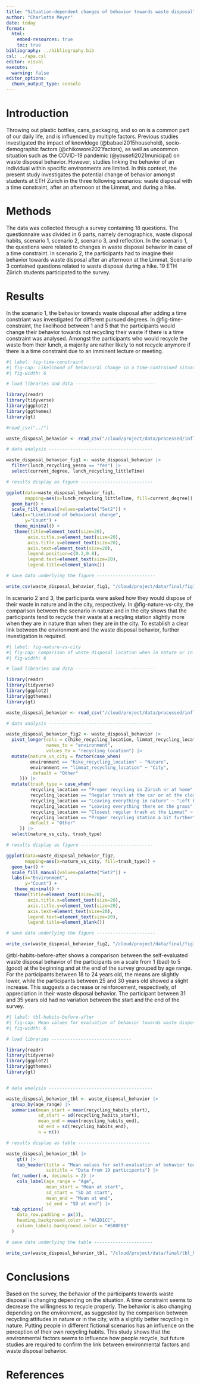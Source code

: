 ```yaml
---
title: "Situation-dependent changes of behavior towards waste disposal"
author: "Charlotte Meyer"
date: today
format:
  html:
    embed-resources: true
    toc: true
bibliography: ../bibliography.bib
csl: ../apa.csl
editor: visual
execute:
  warning: false
editor_options: 
  chunk_output_type: console
---
```


# Introduction

Throwing out plastic bottles, cans, packaging, and so on is a common part of our daily life, and is influenced by multiple factors. Previous studies investigated the impact of knowldege (@babaei2015household), socio-demographic factors (@chikowore2021factors), as well as uncommon situation such as the COVID-19 pandemic (@yousefi2021municipal) on waste disposal behavior. However, studies linking the behavior of an individual within specific environments are limited. In this context, the present study investigates the potential change of behavior amongst students at ETH Zürich in the three following scenarios: waste disposal with a time constraint, after an afternoon at the Limmat, and during a hike.

# Methods

The data was collected through a survey containing 18 questions. The questionnaire was divided in 6 parts, namely demographics, waste disposal habits, scenario 1, scenario 2, scenario 3, and reflection. In the scenario 1, the questions were related to changes in waste disposal behavior in case of a time constraint. In scenario 2, the participants had to imagine their behavior towards waste disposal after an afternoon at the Limmat. Scenario 3 contained questions related to waste disposal during a hike. 19 ETH Zürich students participated to the survey.

# Results

In the scenario 1, the behavior towards waste disposal after adding a time constriant was investigated for different pursued degrees. In @fig-time-constraint, the likelihood between 1 and 5 that the participants would change their behavior towards not recycling their waste if there is a time constraint was analysed. Amongst the participants who would recycle the waste from their lunch, a majority are rather likely to not recycle anymore if there is a time constraint due to an imminent lecture or meeting.

```r
#| label: fig-time-constraint
#| fig-cap: Likelihood of behavioral change in a time-contrained situation grouped by current degree pursued
#| fig-width: 6

# load libraries and data ------------------------------

library(readr)
library(tidyverse)
library(ggplot2)
library(ggthemes)
library(gt)

#read_csv("../")

waste_disposal_behavior <- read_csv("/cloud/project/data/processed/influence_environment_behavior_waste_disposal_processed.csv")

# data analysis ---------------------------------------

waste_disposal_behavior_fig1 <- waste_disposal_behavior |> 
  filter(lunch_recycling_yesno == "Yes") |> 
  select(current_degree, lunch_recycling_littleTime)

# results display as figure ---------------------------

ggplot(data=waste_disposal_behavior_fig1,
       mapping=aes(x=lunch_recycling_littleTime, fill=current_degree)) +
  geom_bar() +
  scale_fill_manual(values=palette("Set2")) +
  labs(x="Likelihood of behavioral change",
       y="Count") +
   theme_minimal() +
   theme(title=element_text(size=20),
        axis.title.x=element_text(size=20),
        axis.title.y=element_text(size=20),
        axis.text=element_text(size=20),
        legend.position=c(0.2,0.8),
        legend.text=element_text(size=20),
        legend.title=element_blank())

# save data underlying the figure ----------------------

write_csv(waste_disposal_behavior_fig1, "/cloud/project/data/final/fig1_time_constraint.csv")
```

In scenario 2 and 3, the participants were asked how they would dispose of their waste in nature and in the city, respectively. In @fig-nature-vs-city, the comparison between the scenario in nature and in the city shows that the participants tend to recycle their waste at a recyling station slightly more when they are in nature than when they are in the city. To establish a clear link between the environment and the waste disposal behavior, further investigation is required.

```r
#| label: fig-nature-vs-city
#| fig-cap: Comparison of waste disposal location when in nature or in the city
#| fig-width: 6

# load libraries and data ------------------------------

library(readr)
library(tidyverse)
library(ggplot2)
library(ggthemes)
library(gt)

waste_disposal_behavior <- read_csv("/cloud/project/data/processed/influence_environment_behavior_waste_disposal_processed.csv")

# data analysis ---------------------------------------

waste_disposal_behavior_fig2 <- waste_disposal_behavior |>
  pivot_longer(cols = c(hike_recycling_location, limmat_recycling_location),
               names_to = "environment",
               values_to = "recycling_location") |> 
  mutate(nature_vs_city = factor(case_when(
         environment == "hike_recycling_location" ~ "Nature",
         environment == "limmat_recycling_location" ~ "City",
         .default = "Other"
     ))) |>
  mutate(trash_type = case_when(
         recycling_location == "Proper recycling in Zürich or at home" ~ "Recycling station",
         recycling_location == "Regular trash at the car or at the closest train station" ~ "Regular trash",
         recycling_location == "Leaving everything in nature" ~ "Left behind",
         recycling_location == "Leaving everything there on the grass" ~ "Left behind",
         recycling_location == "Closest regular trash at the Limmat" ~ "Regular trash",
         recycling_location == "Proper recycling station a bit further" ~ "Recycling station",
        .default = "Other"
     )) |>
  select(nature_vs_city, trash_type)

# results display as figure ---------------------------

ggplot(data=waste_disposal_behavior_fig2,
       mapping=aes(x=nature_vs_city, fill=trash_type)) +
  geom_bar() +
  scale_fill_manual(values=palette("Set2")) +
  labs(x="Environment",
       y="Count") +
   theme_minimal() +
   theme(title=element_text(size=20),
        axis.title.x=element_text(size=20),
        axis.title.y=element_text(size=20),
        axis.text=element_text(size=20),
        legend.text=element_text(size=20),
        legend.title=element_blank())

# save data underlying the figure ----------------------

write_csv(waste_disposal_behavior_fig2, "/cloud/project/data/final/fig1_nature_vs_city.csv")
```

@tbl-habits-before-after shows a comparison between the self-evaluated waste disposal behavior of the participants on a scale from 1 (bad) to 5 (good) at the beginning and at the end of the survey grouped by age range. For the participants between 18 to 24 years old, the means are slightly lower, while the participants between 25 and 30 years old showed a slight increase. This suggests a decrease or reinforcement, respectively, of appreciation in their waste disposal behavior. The participant between 31 and 35 years old had no variation between the start and the end of the survey.

```r
#| label: tbl-habits-before-after
#| fig-cap: Mean values for evaluation of behavior towards waste disposal at the start and at the end of the survey
#| fig-width: 6

# load libraries ------------------------------

library(readr)
library(tidyverse)
library(ggplot2)
library(ggthemes)
library(gt)


# data analysis ---------------------------------------

waste_disposal_behavior_tbl <- waste_disposal_behavior |> 
  group_by(age_range) |> 
  summarise(mean_start = mean(recycling_habits_start),
            sd_start = sd(recycling_habits_start),
            mean_end = mean(recycling_habits_end),
            sd_end = sd(recycling_habits_end),
            n = n())

# results display as table ---------------------------

waste_disposal_behavior_tbl |> 
    gt() |> 
    tab_header(title = "Mean values for self-evaluation of behavior towards waste disposal at the start and at the end of the survey",
               subtitle = "Data from 19 participants") |>
  fmt_number(-n, decimals = 2) |> 
    cols_label(age_range = "Age",
               mean_start = "Mean at start",
               sd_start = "SD at start",
               mean_end = "Mean at end",
               sd_end = "SD at end") |> 
  tab_options(
    data_row.padding = px(3),
    heading.background.color = "#A2D1CC",
    column_labels.background.color = "#508F88"
  )

# save data underlying the table ----------------------

write_csv(waste_disposal_behavior_tbl, "/cloud/project/data/final/tbl_habits_start_end_survey.csv")
```

# Conclusions

Based on the survey, the behavior of the participants towards waste disposal is changing depending on the situation. A time constraint seems to decrease the willingness to recycle properly. The behavior is also changing depending on the environment, as suggested by the comparison between recycling attitudes in nature or in the city, with a slightly better recycling in nature. Putting people in different fictional scenarios has an influence on the perception of their own recycling habits. This study shows that the environmental factors seems to influence how people recycle, but future studies are required to confirm the link between environmental factors and waste disposal behavior.

# References

::: {#refs}
:::

